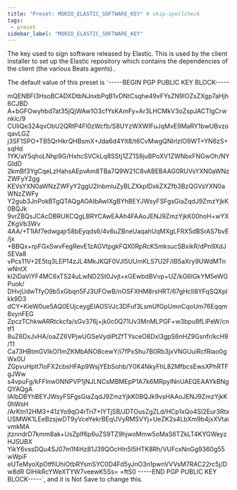 ```yaml
---
title: "Preset: MORIO_ELASTIC_SOFTWARE_KEY" # skip-spellcheck
tags:
 - preset
sidebar_label: "MORIO_ELASTIC_SOFTWARE_KEY"
---
```


The key used to sign software released by Elastic. This is used by the client installer to set up the Elastic repository which contains the dependencies of the client (the various Beats agents)..

<Note>

The default value of this preset is `-----BEGIN PGP PUBLIC KEY BLOCK-----

mQENBFI3HsoBCADXDtbNJnxbPqB1vDNtCsqhe49vFYsZN9IOZsZXgp7aHjh6CJBD
A+bGFOwyhbd7at35jQjWAw1O3cfYsKAmFy+Ar3LHCMkV3oZspJACTIgCrwnkic/9
CUliQe324qvObU2QRtP4Fl0zWcfb/S8UYzWXWIFuJqMvE9MaRY1bwUBvzoqavLGZ
j3SF1SPO+TB5QrHkrQHBsmX+Jda6d4Ylt8/t6CvMwgQNlrlzIO9WT+YN6zS+sqHd
1YK/aY5qhoLNhp9G/HxhcSVCkLq8SStj1ZZ1S9juBPoXV1ZWNbxFNGwOh/NYGldD
2kmBf3YgCqeLzHahsAEpvAm8TBa7Q9W21C8vABEBAAG0RUVsYXN0aWNzZWFyY2gg
KEVsYXN0aWNzZWFyY2ggU2lnbmluZyBLZXkpIDxkZXZfb3BzQGVsYXN0aWNzZWFy
Y2gub3JnPokBTgQTAQgAOAIbAwIXgBYhBEYJWsyFSFgsGiaZqdJ9ZmzYjkK0BQJk
9vrZBQsJCAcDBRUKCQgLBRYCAwEAAh4FAAoJENJ9ZmzYjkK00hoH+wYXZKgVb3Wv
4AA/+T1IAf7edwgajr58bEyqds6/4v6uZBneUaqahUqMXgLFRX5dBSrAS7bvE/jx
+BBQx+rpFGxSwvFegRevE1zAGVtpgkFQX0RpRcKSmksucSBxikR/dPn9XdJSEVa8
vPcs11V+2E5tq3LEP14zJL4MkJKQF0VJl5UUmKLS7U2F/IB5aXry9UWdMTnwNntX
kl2iDaViYF4MC6xTS24uLwND2St0Jvjt+xGEwbdBVvp+UZ/kG6IGkYM5eWGPuok/
DHvjUdwTfyO9b5xGbqn5FJ3UFOwB/nOSFXHM8rsHRT/67gHcIl8YFqSQXpIkk9D3
dCY+KieW0ue5AQ0EUjceygEIAOSVJc3DFuf3LsmUfGpUmnCqoUm76Eqqm8xynFEG
ZpczTChkwARRtckcfa/sGv376j+jk0c0Q71Uv3MnMLPGF+w3bpu8fLiPeW/cntf1
8uZ6DxJvHA/oaZZ6VPjwUGSeVydiPtZfTYsceO8Dxl3gpS6nHZ9Gsnfr/kcH9/11
Ca73HBtmGVIkOI1mZKMbANO8cewY/i7fPxShu7B0Rb3jxVNGUuiRcfRiao0gWx0U
ZGpvuHplt7loFX2cbsHFAp9WsjYEbSohb/Y0K4NkyFhL82MfbcsEwsXPhRTFgJWw
s4vpuFg/kFFlnw0NNPVP1jNJLNCsMBMEpP1A7k6MRpylNnUAEQEAAYkBNgQYAQgA
IAIbDBYhBEYJWsyFSFgsGiaZqdJ9ZmzYjkK0BQJk9vsHAAoJENJ9ZmzYjkK0hWsH
/ArKtn12HM3+41zYo9qO4rTri7+IYTjSB/JDTOusZgZLd/HCp1xQo4SI2Eur3Rtx
USMWK1LEeBzsjwDT9yVceYekrBEqUVyRMSVYj+UeZK2s4LbXm9b4jxXVtaivmkMA
jtznndrD7kmm8ak+UsZplf6p6uZS9TZ9hjwoMmw5oMaS6TZkLT4KYGWeyzHJSUBX
YikY6vssDQu4SJ07m1f4Hz81J39QOcHln5I5HTK8Rh/VUFcxNnGg9360g55wWpiF
eUTeMyoXpOtffiUhiOtbRYsmSYC0D4Fd5yJnO3n1pwnVVVsM7RAC22rc5j/Dw8dR
GIHikRcYWeXTYW7veewK5Ss=
=ftS0
-----END PGP PUBLIC KEY BLOCK-----`, and it is <Label style="danger">Not Save</Label> to change this.

</Note>

